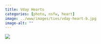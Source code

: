 ```yaml
---
title: Vday Hearts
categories: [photo, nsfw, heart]
image: ../www/images/ties/vday-heart-b.jpg
image-alt: ""
---
```



![](../www/images/ties/vday-heart-b.jpg)

